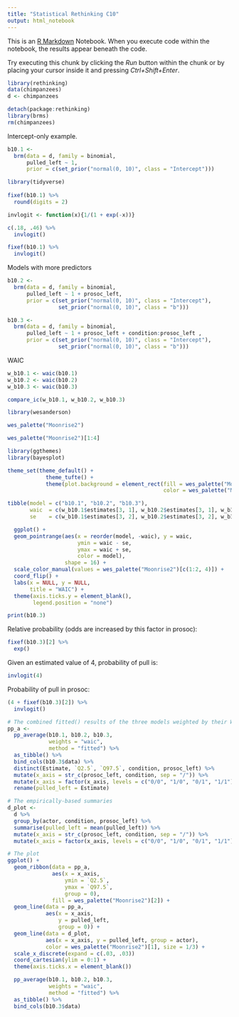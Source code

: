 ```yaml
---
title: "Statistical Rethinking C10"
output: html_notebook
---
```


This is an [R Markdown](http://rmarkdown.rstudio.com) Notebook. When you execute code within the notebook, the results appear beneath the code. 

Try executing this chunk by clicking the *Run* button within the chunk or by placing your cursor inside it and pressing *Ctrl+Shift+Enter*. 

```r
library(rethinking)
data(chimpanzees)
d <- chimpanzees
```

```r
detach(package:rethinking)
library(brms)
rm(chimpanzees)
```


Intercept-only example.

```r
b10.1 <-
  brm(data = d, family = binomial,
      pulled_left ~ 1,
      prior = c(set_prior("normal(0, 10)", class = "Intercept")))
```

```r
library(tidyverse)
 
fixef(b10.1) %>%
  round(digits = 2)
```
```r
invlogit <- function(x){1/(1 + exp(-x))}
```

```r
c(.18, .46) %>%
  invlogit()

fixef(b10.1) %>%
  invlogit()
```

Models with more predictors

```r
b10.2 <-
  brm(data = d, family = binomial,
      pulled_left ~ 1 + prosoc_left,
      prior = c(set_prior("normal(0, 10)", class = "Intercept"),
                set_prior("normal(0, 10)", class = "b")))

b10.3 <-
  brm(data = d, family = binomial,
      pulled_left ~ 1 + prosoc_left + condition:prosoc_left ,
      prior = c(set_prior("normal(0, 10)", class = "Intercept"),
                set_prior("normal(0, 10)", class = "b")))
```


WAIC
```r
w_b10.1 <- waic(b10.1)
w_b10.2 <- waic(b10.2)
w_b10.3 <- waic(b10.3)

compare_ic(w_b10.1, w_b10.2, w_b10.3)
```


```r
library(wesanderson)

wes_palette("Moonrise2")

wes_palette("Moonrise2")[1:4]
```
```r
library(ggthemes)
library(bayesplot)

theme_set(theme_default() + 
            theme_tufte() +
            theme(plot.background = element_rect(fill = wes_palette("Moonrise2")[3],
                                                 color = wes_palette("Moonrise2")[3])))
```

```r
tibble(model = c("b10.1", "b10.2", "b10.3"),
       waic  = c(w_b10.1$estimates[3, 1], w_b10.2$estimates[3, 1], w_b10.3$estimates[3, 1]),
       se    = c(w_b10.1$estimates[3, 2], w_b10.2$estimates[3, 2], w_b10.3$estimates[3, 2])) %>%

  ggplot() +
  geom_pointrange(aes(x = reorder(model, -waic), y = waic,
                      ymin = waic - se,
                      ymax = waic + se,
                      color = model),
                  shape = 16) +
  scale_color_manual(values = wes_palette("Moonrise2")[c(1:2, 4)]) +
  coord_flip() +
  labs(x = NULL, y = NULL,
       title = "WAIC") +
  theme(axis.ticks.y = element_blank(),
        legend.position = "none")
```

```r
print(b10.3)
```

Relative probability (odds are increased by this factor in prosoc):

```r
fixef(b10.3)[2] %>%
  exp()
```

Given an estimated value of 4, probability of pull is:

```r
invlogit(4)
```
Probability of pull in prosoc:

```r
(4 + fixef(b10.3)[2]) %>%
  invlogit()
```
```r
# The combined fitted() results of the three models weighted by their WAICs
pp_a <- 
  pp_average(b10.1, b10.2, b10.3,
             weights = "waic",
             method = "fitted") %>% 
  as_tibble() %>% 
  bind_cols(b10.3$data) %>% 
  distinct(Estimate, `Q2.5`, `Q97.5`, condition, prosoc_left) %>% 
  mutate(x_axis = str_c(prosoc_left, condition, sep = "/")) %>%
  mutate(x_axis = factor(x_axis, levels = c("0/0", "1/0", "0/1", "1/1"))) %>% 
  rename(pulled_left = Estimate)

# The empirically-based summaries
d_plot <-
  d %>%
  group_by(actor, condition, prosoc_left) %>%
  summarise(pulled_left = mean(pulled_left)) %>%
  mutate(x_axis = str_c(prosoc_left, condition, sep = "/")) %>%
  mutate(x_axis = factor(x_axis, levels = c("0/0", "1/0", "0/1", "1/1")))

# The plot
ggplot() +
  geom_ribbon(data = pp_a,
              aes(x = x_axis,
                  ymin = `Q2.5`, 
                  ymax = `Q97.5`,
                  group = 0),
              fill = wes_palette("Moonrise2")[2]) +
  geom_line(data = pp_a,
            aes(x = x_axis, 
                y = pulled_left,
                group = 0)) +
  geom_line(data = d_plot,
            aes(x = x_axis, y = pulled_left, group = actor),
            color = wes_palette("Moonrise2")[1], size = 1/3) +
  scale_x_discrete(expand = c(.03, .03))
  coord_cartesian(ylim = 0:1) +
  theme(axis.ticks.x = element_blank())
```

```r
  pp_average(b10.1, b10.2, b10.3,
             weights = "waic",
             method = "fitted") %>% 
  as_tibble() %>% 
  bind_cols(b10.3$data)
```


